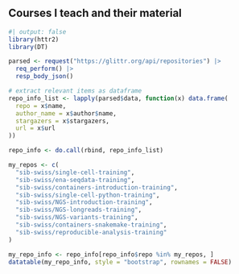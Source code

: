 
## Courses I teach and their material

```r
#| output: false
library(httr2)
library(DT)
```

```r
parsed <- request("https://glittr.org/api/repositories") |>
  req_perform() |>
  resp_body_json()
```

```r
# extract relevant items as dataframe
repo_info_list <- lapply(parsed$data, function(x) data.frame(
  repo = x$name,
  author_name = x$author$name,
  stargazers = x$stargazers,
  url = x$url
))

repo_info <- do.call(rbind, repo_info_list)
```

```r
my_repos <- c(
  "sib-swiss/single-cell-training",
  "sib-swiss/ena-seqdata-training",
  "sib-swiss/containers-introduction-training",
  "sib-swiss/single-cell-python-training",
  "sib-swiss/NGS-introduction-training",
  "sib-swiss/NGS-longreads-training",
  "sib-swiss/NGS-variants-training",
  "sib-swiss/containers-snakemake-training",
  "sib-swiss/reproducible-analysis-training"
)
```

```r
my_repo_info <- repo_info[repo_info$repo %in% my_repos, ]
datatable(my_repo_info, style = "bootstrap", rownames = FALSE)
```



